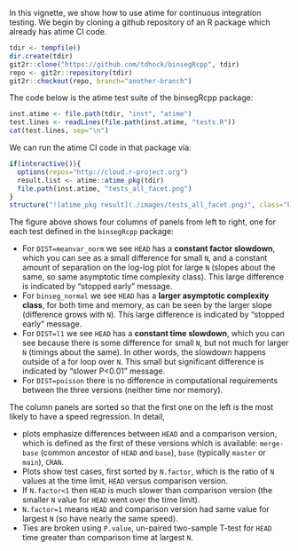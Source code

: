 <!--
%\VignetteEngine{litedown::vignette}
%\VignetteIndexEntry{Continuous integration testing}
-->

In this vignette, we show how to use atime for continuous integration
testing. We begin by cloning a github repository of an R package which
already has atime CI code.

```r
tdir <- tempfile()
dir.create(tdir)
git2r::clone("https://github.com/tdhock/binsegRcpp", tdir)
repo <- git2r::repository(tdir)
git2r::checkout(repo, branch="another-branch")
```

The code below is the atime test suite of the binsegRcpp package:

```r
inst.atime <- file.path(tdir, "inst", "atime")
test.lines <- readLines(file.path(inst.atime, "tests.R"))
cat(test.lines, sep="\n")
```

We can run the atime CI code in that package via:

```r
if(interactive()){
  options(repos="http://cloud.r-project.org")
  result.list <- atime::atime_pkg(tdir)
  file.path(inst.atime, "tests_all_facet.png")
}
structure("![atime_pkg result](./images/tests_all_facet.png)", class="knit_asis")
```

The figure above shows four columns of panels from left to right, one
for each test defined in the `binsegRcpp` package:

* For `DIST=meanvar_norm` we see `HEAD` has a **constant factor slowdown**,
  which you can see as a small difference for small `N`, and a constant
  amount of separation on the log-log plot for large `N` (slopes about
  the same, so same asymptotic time complexity class).
  This large difference is indicated by "stopped early" message.
* For `binseg_normal` we see `HEAD` has a **larger asymptotic complexity class**, for both time and memory, as can be seen by the larger slope
  (difference grows with `N`).
  This large difference is indicated by "stopped early" message.
* For `DIST=l1` we see `HEAD` has a **constant time slowdown**, which you
  can see because there is some difference for small `N`, but not much
  for larger `N` (timings about the same). In other words, the
  slowdown happens outside of a for loop over `N`.
  This small but significant difference is indicated by "slower P<0.01" message.
* For `DIST=poisson` there is no difference in computational
  requirements between the three versions (neither time nor memory).

The column panels are sorted so that the first one on the left is the
most likely to have a speed regression. In detail, 

* plots emphasize differences between `HEAD` and a comparison version, which is defined as the first of these versions which is available: `merge-base` (common ancestor of `HEAD` and `base`), `base` (typically `master` or `main`), `CRAN`.
* Plots show test cases, first sorted by `N.factor`, which is the ratio of `N` values at the time limit, `HEAD` versus comparison version.
* If `N.factor<1` then `HEAD` is much slower than comparison version (the smaller `N` value for `HEAD` went over the time limit).
* `N.factor=1` means `HEAD` and comparison version had same value for largest `N` (so have nearly the same speed).
* Ties are broken using `P.value`, un-paired two-sample T-test for `HEAD` time greater than comparison time at largest `N`.
